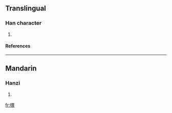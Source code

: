 ==Translingual==
===Han character===
{{Han char|rn=75|rad=木|as=13|sn=17|four=|canj=木田中女 (DWLV)}}
# {{defn|Han|sort=木13}}
====References====
{{Han ref|kx=0556.150|dkj=15647|dj=0945.320|hdz=21302.020|uh=6A88|ud=27272}}

----
==Mandarin==
===Hanzi===
{{cmn-hanzi|pin=[[xuán]] ([[xuan2]])|wg=hsüan<sup>2</sup>}}
# {{defn|Mandarin}}

[[fr:檈]]